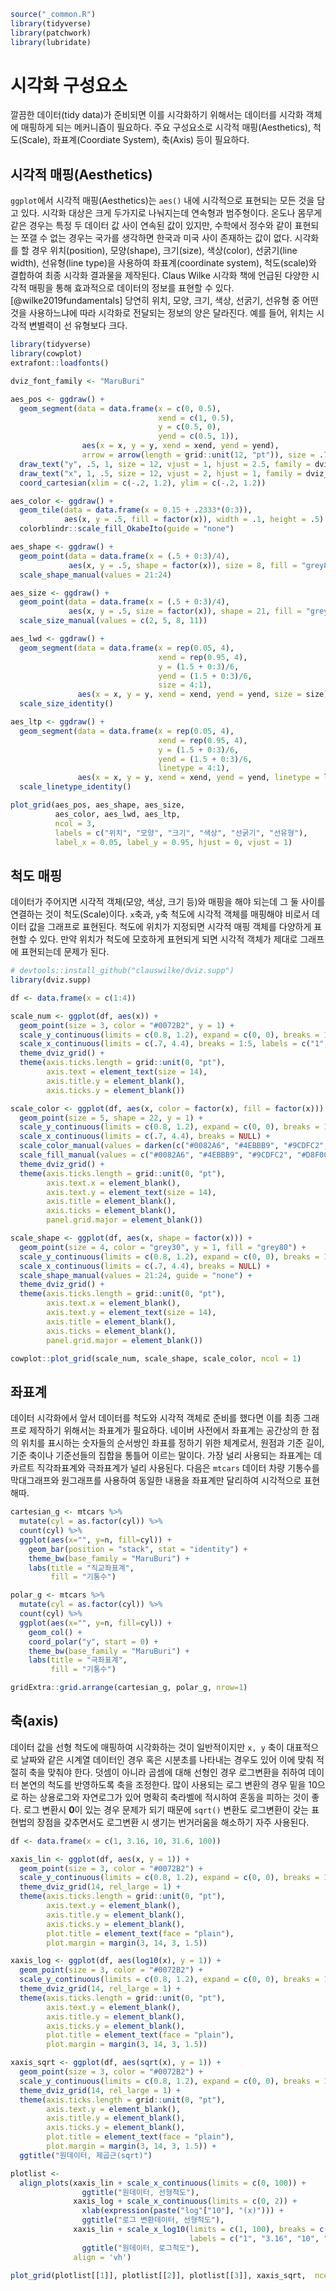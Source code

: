 

```r
source("_common.R")
library(tidyverse)
library(patchwork)
library(lubridate)
```

# 시각화 구성요소 {#ggplot-component}

깔끔한 데이터(tidy data)가 준비되면 이를 시각화하기 위해서는 데이터를 시각화 객체에 매핑하게 되는 메커니즘이 필요하다.
주요 구성요소로 시각적 매핑(Aesthetics), 척도(Scale), 좌표계(Coordiate System), 축(Axis) 등이 필요하다.

## 시각적 매핑(Aesthetics) {#ggplot-aesthetics}

`ggplot`에서 시각적 매핑(Aesthetics)는 `aes()` 내에 시각적으로 표현되는 모든 것을 담고 있다. 
시각화 대상은 크게 두가지로 나눠지는데 연속형과 범주형이다. 온도나 몸무게 같은 경우는 특정 두 데이터 값 사이 연속된 값이 있지만, 
수학에서 정수와 같이 표현되는 쪼갤 수 없는 경우는 국가를 생각하면 한국과 미국 사이 존재하는 값이 없다.
시각화를 할 경우 위치(position), 모양(shape), 크기(size), 색상(color), 선굵기(line width), 선유형(line type)을 사용하여 좌표계(coordinate system), 척도(scale)와 결합하여 최종 시각화 결과물을 제작된다. Claus Wilke 시각화 책에 언급된 다양한 시각적 매핑을 통해 효과적으로 데이터의 정보를 표현할 수 있다.[@wilke2019fundamentals] 당연히 위치, 모양, 크기, 색상, 선굵기, 선유형 중 어떤 것을 사용하느냐에 따라 시각화로 전달되는 정보의 양은 달라진다. 예를 들어, 위치는 시각적 변별력이 선 유형보다 크다. 

```r
library(tidyverse)
library(cowplot)
extrafont::loadfonts()

dviz_font_family <- "MaruBuri"

aes_pos <- ggdraw() + 
  geom_segment(data = data.frame(x = c(0, 0.5),
                                 xend = c(1, 0.5),
                                 y = c(0.5, 0),
                                 yend = c(0.5, 1)),
                aes(x = x, y = y, xend = xend, yend = yend),
                arrow = arrow(length = grid::unit(12, "pt")), size = .75) +
  draw_text("y", .5, 1, size = 12, vjust = 1, hjust = 2.5, family = dviz_font_family) +
  draw_text("x", 1, .5, size = 12, vjust = 2, hjust = 1, family = dviz_font_family) + 
  coord_cartesian(xlim = c(-.2, 1.2), ylim = c(-.2, 1.2))

aes_color <- ggdraw() +
  geom_tile(data = data.frame(x = 0.15 + .2333*(0:3)),
            aes(x, y = .5, fill = factor(x)), width = .1, height = .5) +
  colorblindr::scale_fill_OkabeIto(guide = "none")

aes_shape <- ggdraw() +
  geom_point(data = data.frame(x = (.5 + 0:3)/4),
             aes(x, y = .5, shape = factor(x)), size = 8, fill = "grey80") +
  scale_shape_manual(values = 21:24)

aes_size <- ggdraw() +
  geom_point(data = data.frame(x = (.5 + 0:3)/4),
             aes(x, y = .5, size = factor(x)), shape = 21, fill = "grey80") +
  scale_size_manual(values = c(2, 5, 8, 11))

aes_lwd <- ggdraw() +
  geom_segment(data = data.frame(x = rep(0.05, 4),
                                 xend = rep(0.95, 4),
                                 y = (1.5 + 0:3)/6,
                                 yend = (1.5 + 0:3)/6,
                                 size = 4:1),
               aes(x = x, y = y, xend = xend, yend = yend, size = size)) +
  scale_size_identity()

aes_ltp <- ggdraw() +
  geom_segment(data = data.frame(x = rep(0.05, 4),
                                 xend = rep(0.95, 4),
                                 y = (1.5 + 0:3)/6,
                                 yend = (1.5 + 0:3)/6,
                                 linetype = 4:1),
               aes(x = x, y = y, xend = xend, yend = yend, linetype = linetype), size = 1) +
  scale_linetype_identity()

plot_grid(aes_pos, aes_shape, aes_size,
          aes_color, aes_lwd, aes_ltp,
          ncol = 3,
          labels = c("위치", "모양", "크기", "색상", "선굵기", "선유형"),
          label_x = 0.05, label_y = 0.95, hjust = 0, vjust = 1)
```

## 척도 매핑 {#scale-mapping}

데이터가 주어지면 시각적 객체(모양, 색상, 크기 등)와 매핑을 해야 되는데 그 둘 사이를 연결하는 것이 척도(Scale)이다.
`x`축과, `y`축 척도에 시각적 객체를 매핑해야 비로서 데이터 값을 그래프로 표현된다.
척도에 위치가 지정되면 시각적 매핑 객체를 다양하게 표현할 수 있다. 만약 위치가 척도에 모호하게 표현되게 되면 
시각적 객체가 제대로 그래프에 표현되는데 문제가 된다.


```r
# devtools::install_github("clauswilke/dviz.supp")
library(dviz.supp)

df <- data.frame(x = c(1:4))

scale_num <- ggplot(df, aes(x)) + 
  geom_point(size = 3, color = "#0072B2", y = 1) + 
  scale_y_continuous(limits = c(0.8, 1.2), expand = c(0, 0), breaks = 1, label = "위치  ") +
  scale_x_continuous(limits = c(.7, 4.4), breaks = 1:5, labels = c("1", "2", "3", "4", "5"), name = NULL, position = "top") +
  theme_dviz_grid() +
  theme(axis.ticks.length = grid::unit(0, "pt"),
        axis.text = element_text(size = 14),
        axis.title.y = element_blank(),
        axis.ticks.y = element_blank())

scale_color <- ggplot(df, aes(x, color = factor(x), fill = factor(x))) + 
  geom_point(size = 5, shape = 22, y = 1) + 
  scale_y_continuous(limits = c(0.8, 1.2), expand = c(0, 0), breaks = 1, label = "색상  ") +
  scale_x_continuous(limits = c(.7, 4.4), breaks = NULL) +
  scale_color_manual(values = darken(c("#0082A6", "#4EBBB9", "#9CDFC2", "#D8F0CD"), .1), guide = "none") +
  scale_fill_manual(values = c("#0082A6", "#4EBBB9", "#9CDFC2", "#D8F0CD"), guide = "none") +
  theme_dviz_grid() +
  theme(axis.ticks.length = grid::unit(0, "pt"),
        axis.text.x = element_blank(),
        axis.text.y = element_text(size = 14),
        axis.title = element_blank(),
        axis.ticks = element_blank(),
        panel.grid.major = element_blank()) 

scale_shape <- ggplot(df, aes(x, shape = factor(x))) + 
  geom_point(size = 4, color = "grey30", y = 1, fill = "grey80") + 
  scale_y_continuous(limits = c(0.8, 1.2), expand = c(0, 0), breaks = 1, label = "모양  ") +
  scale_x_continuous(limits = c(.7, 4.4), breaks = NULL) +
  scale_shape_manual(values = 21:24, guide = "none") +
  theme_dviz_grid() +
  theme(axis.ticks.length = grid::unit(0, "pt"),
        axis.text.x = element_blank(),
        axis.text.y = element_text(size = 14),
        axis.title = element_blank(),
        axis.ticks = element_blank(),
        panel.grid.major = element_blank()) 

cowplot::plot_grid(scale_num, scale_shape, scale_color, ncol = 1)
```

## 좌표계 {#coordinate}

데이터 시각화에서 앞서 데이터를 척도와 시각적 객체로 준비를 했다면 이를 최종 그래프로 제작하기 위해서는 좌표계가 필요하다.
네이버 사전에서 좌표계는 공간상의 한 점의 위치를 표시하는 숫자들의 순서쌍인 좌표를 정하기 위한 체계로서, 원점과 기준 길이, 기준 축이나 기준선들의 집합을 통틀어 이르는 말이다. 가장 널리 사용되는 좌표계는 데카르트 직각좌표계와 극좌표계가 널리 사용된다.
다음은 `mtcars` 데이터 차량 기통수를 막대그래프와 원그래프를 사용하여 동일한 내용을 좌표계만 달리하여 시각적으로 표현해따.


```r
cartesian_g <- mtcars %>% 
  mutate(cyl = as.factor(cyl)) %>% 
  count(cyl) %>%
  ggplot(aes(x="", y=n, fill=cyl)) +
    geom_bar(position = "stack", stat = "identity") +
    theme_bw(base_family = "MaruBuri") +
    labs(title = "직교좌표계",
         fill = "기통수")

polar_g <- mtcars %>% 
  mutate(cyl = as.factor(cyl)) %>% 
  count(cyl) %>% 
  ggplot(aes(x="", y=n, fill=cyl)) +
    geom_col() +
    coord_polar("y", start = 0) +
    theme_bw(base_family = "MaruBuri") +
    labs(title = "극좌표계",
         fill = "기통수")

gridExtra::grid.arrange(cartesian_g, polar_g, nrow=1)
```


## 축(axis) {#coordinate}

데이터 값을 선형 척도에 매핑하여 시각화하는 것이 일반적이지만 `x, y` 축이
대표적으로 날짜와 같은 시계열 데이터인 경우 혹은 시분초를 나타내는 경우도 있어 이에 맞춰 
적절히 축을 맞춰야 한다. 덧셈이 아니라 곱셈에 대해 선형인 경우 로그변환을 취하여 
데이터 본연의 척도를 반영하도록 축을 조정한다. 많이 사용되는 로그 변환의 경우
밑을 10으로 하는 상용로그와 자연로그가 있어 명확히 축라벨에 적시하여 혼동을 피하는 것이 좋다.
로그 변환시 **0**이 있는 경우 문제가 되기 때문에 `sqrt()` 변환도 로그변환이 갖는 표현법의 장점을
갖추면서도 로그변환 시 생기는 번거러움을 해소하기 자주 사용된다.

```r
df <- data.frame(x = c(1, 3.16, 10, 31.6, 100))

xaxis_lin <- ggplot(df, aes(x, y = 1)) + 
  geom_point(size = 3, color = "#0072B2") + 
  scale_y_continuous(limits = c(0.8, 1.2), expand = c(0, 0), breaks = 1) +
  theme_dviz_grid(14, rel_large = 1) +
  theme(axis.ticks.length = grid::unit(0, "pt"),
        axis.text.y = element_blank(),
        axis.title.y = element_blank(),
        axis.ticks.y = element_blank(),
        plot.title = element_text(face = "plain"),
        plot.margin = margin(3, 14, 3, 1.5))

xaxis_log <- ggplot(df, aes(log10(x), y = 1)) + 
  geom_point(size = 3, color = "#0072B2") + 
  scale_y_continuous(limits = c(0.8, 1.2), expand = c(0, 0), breaks = 1) +
  theme_dviz_grid(14, rel_large = 1) +
  theme(axis.ticks.length = grid::unit(0, "pt"),
        axis.text.y = element_blank(),
        axis.title.y = element_blank(),
        axis.ticks.y = element_blank(),
        plot.title = element_text(face = "plain"),
        plot.margin = margin(3, 14, 3, 1.5))

xaxis_sqrt <- ggplot(df, aes(sqrt(x), y = 1)) + 
  geom_point(size = 3, color = "#0072B2") + 
  scale_y_continuous(limits = c(0.8, 1.2), expand = c(0, 0), breaks = 1) +
  theme_dviz_grid(14, rel_large = 1) +
  theme(axis.ticks.length = grid::unit(0, "pt"),
        axis.text.y = element_blank(),
        axis.title.y = element_blank(),
        axis.ticks.y = element_blank(),
        plot.title = element_text(face = "plain"),
        plot.margin = margin(3, 14, 3, 1.5)) +
  ggtitle("원데이터, 제곱근(sqrt)")

plotlist <- 
  align_plots(xaxis_lin + scale_x_continuous(limits = c(0, 100)) + 
                ggtitle("원데이터, 선형척도"),
              xaxis_log + scale_x_continuous(limits = c(0, 2)) +
                xlab(expression(paste("log"["10"], "(x)"))) + 
                ggtitle("로그 변환데이터, 선형척도"),
              xaxis_lin + scale_x_log10(limits = c(1, 100), breaks = c(1, 3.16, 10, 31.6, 100),
                                        labels = c("1", "3.16", "10", "31.6", "100")) + 
                ggtitle("원데이터, 로그척도"),
              align = 'vh')

plot_grid(plotlist[[1]], plotlist[[2]], plotlist[[3]], xaxis_sqrt,  ncol = 1)
```
